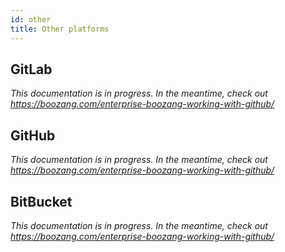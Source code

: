 ```yaml
---
id: other
title: Other platforms
---
```


## GitLab

*This documentation is in progress. In the meantime, check out https://boozang.com/enterprise-boozang-working-with-github/*

## GitHub

*This documentation is in progress. In the meantime, check out https://boozang.com/enterprise-boozang-working-with-github/*

## BitBucket 

*This documentation is in progress. In the meantime, check out https://boozang.com/enterprise-boozang-working-with-github/*
